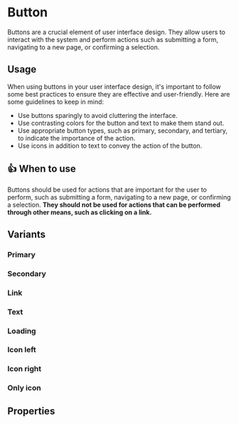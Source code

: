 
# Button

Buttons are a crucial element of user interface design.
They allow users to interact with the system and perform actions such as submitting a form, navigating to a new page, or confirming a selection.

## Usage

When using buttons in your user interface design, it's important to follow some best practices to ensure they are effective and user-friendly. Here are some guidelines to keep in mind:

- Use buttons sparingly to avoid cluttering the interface.
- Use contrasting colors for the button and text to make them stand out.
- Use appropriate button types, such as primary, secondary, and tertiary, to indicate the importance of the action.
- Use icons in addition to text to convey the action of the button.

## 👍 When to use

Buttons should be used for actions that are important for the user to perform, such as submitting a form, navigating to a new page, or confirming a selection.
**They should not be used for actions that can be performed through other means, such as clicking on a link.**

## Variants

### Primary

<Canvas>
  <Story of={ButtonStories.Primary} />
</Canvas>

### Secondary

<Canvas>
  <Story of={ButtonStories.Secondary} />
</Canvas>

### Link

<Canvas>
  <Story of={ButtonStories.Link} />
</Canvas>

### Text

<Canvas>
  <Story of={ButtonStories.Text} />
</Canvas>

### Loading

<Canvas>
  <Story of={ButtonStories.Loading} />
</Canvas>

### Icon left

<Canvas>
  <Story of={ButtonStories.IconLeft} />
</Canvas>

### Icon right

<Canvas>
  <Story of={ButtonStories.IconRight} />
</Canvas>

### Only icon

<Canvas>
  <Story of={ButtonStories.OnlyIcon} />
</Canvas>

## Properties

<ArgTypes of="bq-button" />
